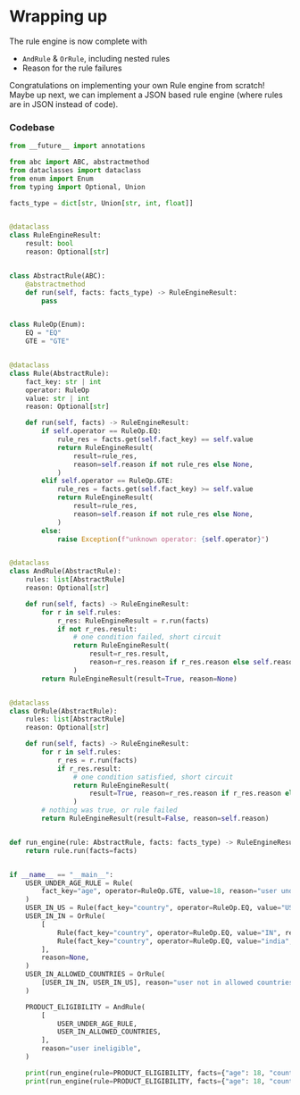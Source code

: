 # Wrapping up

The rule engine is now complete with

- `AndRule` & `OrRule`, including nested rules
- Reason for the rule failures


Congratulations on implementing your own Rule engine from scratch! Maybe up next, we can implement a JSON based rule engine (where rules are in JSON instead of code). 

### Codebase

```python
from __future__ import annotations

from abc import ABC, abstractmethod
from dataclasses import dataclass
from enum import Enum
from typing import Optional, Union

facts_type = dict[str, Union[str, int, float]]


@dataclass
class RuleEngineResult:
    result: bool
    reason: Optional[str]


class AbstractRule(ABC):
    @abstractmethod
    def run(self, facts: facts_type) -> RuleEngineResult:
        pass


class RuleOp(Enum):
    EQ = "EQ"
    GTE = "GTE"


@dataclass
class Rule(AbstractRule):
    fact_key: str | int
    operator: RuleOp
    value: str | int
    reason: Optional[str]

    def run(self, facts) -> RuleEngineResult:
        if self.operator == RuleOp.EQ:
            rule_res = facts.get(self.fact_key) == self.value
            return RuleEngineResult(
                result=rule_res,
                reason=self.reason if not rule_res else None,
            )
        elif self.operator == RuleOp.GTE:
            rule_res = facts.get(self.fact_key) >= self.value
            return RuleEngineResult(
                result=rule_res,
                reason=self.reason if not rule_res else None,
            )
        else:
            raise Exception(f"unknown operator: {self.operator}")


@dataclass
class AndRule(AbstractRule):
    rules: list[AbstractRule]
    reason: Optional[str]

    def run(self, facts) -> RuleEngineResult:
        for r in self.rules:
            r_res: RuleEngineResult = r.run(facts)
            if not r_res.result:
                # one condition failed, short circuit
                return RuleEngineResult(
                    result=r_res.result,
                    reason=r_res.reason if r_res.reason else self.reason,
                )
        return RuleEngineResult(result=True, reason=None)


@dataclass
class OrRule(AbstractRule):
    rules: list[AbstractRule]
    reason: Optional[str]

    def run(self, facts) -> RuleEngineResult:
        for r in self.rules:
            r_res = r.run(facts)
            if r_res.result:
                # one condition satisfied, short circuit
                return RuleEngineResult(
                    result=True, reason=r_res.reason if r_res.reason else self.reason
                )
        # nothing was true, or rule failed
        return RuleEngineResult(result=False, reason=self.reason)


def run_engine(rule: AbstractRule, facts: facts_type) -> RuleEngineResult:
    return rule.run(facts=facts)


if __name__ == "__main__":
    USER_UNDER_AGE_RULE = Rule(
        fact_key="age", operator=RuleOp.GTE, value=18, reason="user under min age"
    )
    USER_IN_US = Rule(fact_key="country", operator=RuleOp.EQ, value="US", reason=None)
    USER_IN_IN = OrRule(
        [
            Rule(fact_key="country", operator=RuleOp.EQ, value="IN", reason=None),
            Rule(fact_key="country", operator=RuleOp.EQ, value="india", reason=None),
        ],
        reason=None,
    )
    USER_IN_ALLOWED_COUNTRIES = OrRule(
        [USER_IN_IN, USER_IN_US], reason="user not in allowed countries"
    )

    PRODUCT_ELIGIBILITY = AndRule(
        [
            USER_UNDER_AGE_RULE,
            USER_IN_ALLOWED_COUNTRIES,
        ],
        reason="user ineligible",
    )

    print(run_engine(rule=PRODUCT_ELIGIBILITY, facts={"age": 18, "country": "RU"})) # RuleEngineResult(result=False, reason='user not in allowed countries')
    print(run_engine(rule=PRODUCT_ELIGIBILITY, facts={"age": 18, "country": "IN"})) # RuleEngineResult(result=True, reason=None)
```
